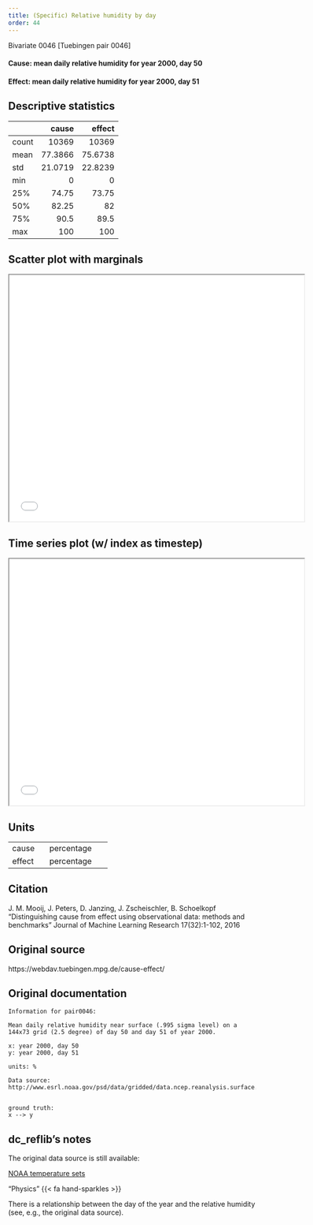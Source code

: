 ```yaml
---
title: (Specific) Relative humidity by day
order: 44
---
```


Bivariate 0046  [Tuebingen pair 0046]

#### **Cause**: mean daily relative humidity for year 2000, day 50
#### **Effect**: mean daily relative humidity for year 2000, day 51

## Descriptive statistics
|       |      cause |     effect |
|:------|-----------:|-----------:|
| count | 10369      | 10369      |
| mean  |    77.3866 |    75.6738 |
| std   |    21.0719 |    22.8239 |
| min   |     0      |     0      |
| 25%   |    74.75   |    73.75   |
| 50%   |    82.25   |    82      |
| 75%   |    90.5    |    89.5    |
| max   |   100      |   100      |

## Scatter plot with marginals

```{=html}
<iframe width=600 height=500 src="plots/scatter_0046.html"></iframe>
```

## Time series plot (w/ index as timestep)

```{=html}
<iframe width=600 height=500 src="plots/series_0046.html"></iframe>
```

## Units
+----------+-----------------+
| cause    | percentage      |
+----------+-----------------+
| effect   | percentage      |
+----------+-----------------+


## Citation
J. M. Mooij, J. Peters, D. Janzing, J. Zscheischler, B. Schoelkopf
"Distinguishing cause from effect using observational data: methods and benchmarks"
Journal of Machine Learning Research 17(32):1-102, 2016

## Original source
https://webdav.tuebingen.mpg.de/cause-effect/

## Original documentation
```
Information for pair0046:

Mean daily relative humidity near surface (.995 sigma level) on a 144x73 grid (2.5 degree) of day 50 and day 51 of year 2000.

x: year 2000, day 50
y: year 2000, day 51

units: %

Data source:
http://www.esrl.noaa.gov/psd/data/gridded/data.ncep.reanalysis.surface.html


ground truth:
x --> y
```

## dc_reflib's notes
The original data source is still available:

[NOAA temperature sets](https://psl.noaa.gov/data/gridded/data.ncep.reanalysis.html)

::: {.callout-note title="Operational Causality"}
"Physics" {{< fa hand-sparkles >}} 

There is a relationship between the day of the year and the relative humidity (see, e.g., the original data source).
:::